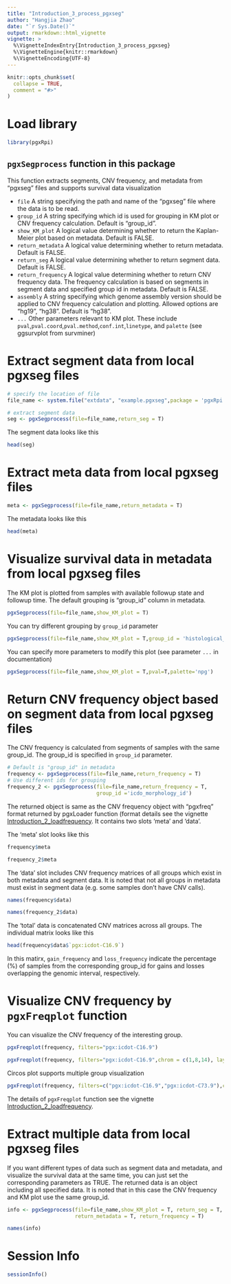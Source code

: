 ```yaml
---
title: "Introduction_3_process_pgxseg"
author: "Hangjia Zhao"
date: "`r Sys.Date()`"
output: rmarkdown::html_vignette
vignette: >
  %\VignetteIndexEntry{Introduction_3_process_pgxseg}
  %\VignetteEngine{knitr::rmarkdown}
  %\VignetteEncoding{UTF-8}
---
```


```r
knitr::opts_chunk$set(
  collapse = TRUE,
  comment = "#>"
)
```

# Load library 

```r
library(pgxRpi)
```

## `pgxSegprocess` function in this package

This function extracts segments, CNV frequency, and metadata from "pgxseg" files and supports survival data visualization  

* `file` A string specifying the path and name of the "pgxseg" file where the data is to be read. 
* `group_id` A string specifying which id is used for grouping in KM plot or CNV frequency calculation. Default is "group_id".
* `show_KM_plot` A logical value determining whether to return the Kaplan-Meier plot based on metadata. Default is FALSE.
* `return_metadata` A logical value determining whether to return metadata. Default is FALSE.
* `return_seg` A logical value determining whether to return segment data. Default is FALSE.
* `return_frequency` A logical value determining whether to return CNV frequency data. The frequency calculation is based on segments in segment data and specified group id in metadata. Default is FALSE.
* `assembly` A string specifying which genome assembly version should be applied to CNV frequency calculation and plotting. Allowed options are "hg19", "hg38". Default is "hg38".
* `...` Other parameters relevant to KM plot. These include `pval`,`pval.coord`,`pval.method`,`conf.int`,`linetype`, and `palette` (see ggsurvplot from survminer)


# Extract segment data from local pgxseg files

```r
# specify the location of file
file_name <- system.file("extdata", "example.pgxseg",package = 'pgxRpi')

# extract segment data
seg <- pgxSegprocess(file=file_name,return_seg = T)
```

The segment data looks like this

```r
head(seg)
```

# Extract meta data from local pgxseg files

```r
meta <- pgxSegprocess(file=file_name,return_metadata = T)
```

The metadata looks like this

```r
head(meta)
```


# Visualize survival data in metadata from local pgxseg files

The KM plot is plotted from samples with available followup state and followup time. The default grouping is "group_id" column in metadata.

```r
pgxSegprocess(file=file_name,show_KM_plot = T)
```

You can try different grouping by `group_id` parameter

```r
pgxSegprocess(file=file_name,show_KM_plot = T,group_id = 'histological_diagnosis_id')
```

You can specify more parameters to modify this plot (see parameter `...` in documentation)

```r
pgxSegprocess(file=file_name,show_KM_plot = T,pval=T,palette='npg')
```


# Return CNV frequency object based on segment data from local pgxseg files

The CNV frequency is calculated from segments of samples with the same group_id. The group_id
is specified in `group_id` parameter. 

```r
# Default is "group_id" in metadata
frequency <- pgxSegprocess(file=file_name,return_frequency = T) 
# Use different ids for grouping
frequency_2 <- pgxSegprocess(file=file_name,return_frequency = T, 
                             group_id ='icdo_morphology_id')
```

The returned object is same as the CNV frequency object with "pgxfreq" format returned by pgxLoader function (format details see the vignette [Introduction_2_loadfrequency](https://htmlpreview.github.io/?https://github.com/progenetix/pgxRpi/blob/main/vignettes/Introduction_2_loadfrequency.html). It contains two slots 'meta' and 'data'.

The 'meta' slot looks like this

```r
frequency$meta
```

```r
frequency_2$meta
```

The 'data' slot includes CNV frequency matrices of all groups which exist in both metadata and segment data. 
It is noted that not all groups in metadata must exist in segment data (e.g. some samples don't have CNV calls).

```r
names(frequency$data)
```

```r
names(frequency_2$data)
```

The 'total' data is concatenated CNV matrices across all groups. The individual matrix looks like this

```r
head(frequency$data$`pgx:icdot-C16.9`)
```

In this matirx, `gain_frequency` and `loss_frequency` indicate the percentage (%) of samples from the corresponding group_id for gains and losses overlapping the genomic interval, respectively.


# Visualize CNV frequency by `pgxFreqplot` function

You can visualize the CNV frequency of the interesting group. 

```r
pgxFreqplot(frequency, filters="pgx:icdot-C16.9")
```

```r
pgxFreqplot(frequency, filters="pgx:icdot-C16.9",chrom = c(1,8,14), layout = c(3,1))
```

Circos plot supports multiple group visualization

```r
pgxFreqplot(frequency, filters=c("pgx:icdot-C16.9","pgx:icdot-C73.9"),circos = T)
```

The details of `pgxFreqplot` function see the vignette [Introduction_2_loadfrequency](https://htmlpreview.github.io/?https://github.com/progenetix/pgxRpi/blob/main/vignettes/Introduction_2_loadfrequency.html).

# Extract multiple data from local pgxseg files

If you want different types of data such as segment data and metadata, and visualize 
the survival data at the same time, you can just set the corresponding parameters as TRUE. 
The returned data is an object including all specified data. It is noted that in this case
the CNV frequency and KM plot use the same group_id.

```r
info <- pgxSegprocess(file=file_name,show_KM_plot = T, return_seg = T, 
                      return_metadata = T, return_frequency = T)
```

```r
names(info)
```


# Session Info

```r
sessionInfo()
```


